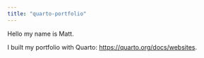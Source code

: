 ---
title: "quarto-portfolio"
---

Hello my name is Matt.

I built my portfolio with Quarto: <https://quarto.org/docs/websites>.

